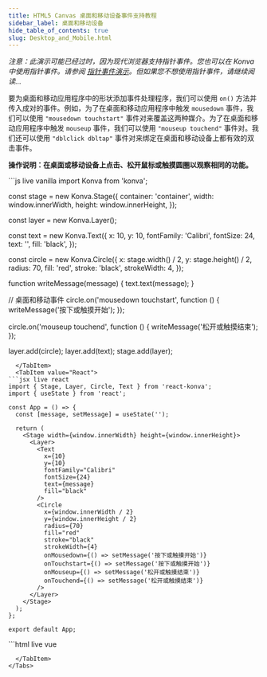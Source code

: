 ```yaml
---
title: HTML5 Canvas 桌面和移动设备事件支持教程
sidebar_label: 桌面和移动设备
hide_table_of_contents: true
slug: Desktop_and_Mobile.html
---
```


_注意：此演示可能已经过时，因为现代浏览器支持指针事件。您也可以在 Konva 中使用指针事件。请参阅 [指针事件演示](/docs/events/Pointer_Events.html)。但如果您不想使用指针事件，请继续阅读..._

要为桌面和移动应用程序中的形状添加事件处理程序，我们可以使用 `on()` 方法并传入成对的事件。例如，为了在桌面和移动应用程序中触发 `mousedown` 事件，我们可以使用 `"mousedown touchstart"` 事件对来覆盖这两种媒介。为了在桌面和移动应用程序中触发 `mouseup` 事件，我们可以使用 `"mouseup touchend"` 事件对。我们还可以使用 `"dblclick dbltap"` 事件对来绑定在桌面和移动设备上都有效的双击事件。

**操作说明：在桌面或移动设备上点击、松开鼠标或触摸圆圈以观察相同的功能。**


<Tabs>
  <TabItem value="Vanilla" default>
```js live vanilla
import Konva from 'konva';

const stage = new Konva.Stage({
  container: 'container',
  width: window.innerWidth,
  height: window.innerHeight,
});

const layer = new Konva.Layer();

const text = new Konva.Text({
  x: 10,
  y: 10,
  fontFamily: 'Calibri',
  fontSize: 24,
  text: '',
  fill: 'black',
});

const circle = new Konva.Circle({
  x: stage.width() / 2,
  y: stage.height() / 2,
  radius: 70,
  fill: 'red',
  stroke: 'black',
  strokeWidth: 4,
});

function writeMessage(message) {
  text.text(message);
}

// 桌面和移动事件
circle.on('mousedown touchstart', function () {
  writeMessage('按下或触摸开始');
});

circle.on('mouseup touchend', function () {
  writeMessage('松开或触摸结束');
});

layer.add(circle);
layer.add(text);
stage.add(layer);
```
  </TabItem>
  <TabItem value="React">
```jsx live react
import { Stage, Layer, Circle, Text } from 'react-konva';
import { useState } from 'react';

const App = () => {
  const [message, setMessage] = useState('');

  return (
    <Stage width={window.innerWidth} height={window.innerHeight}>
      <Layer>
        <Text
          x={10}
          y={10}
          fontFamily="Calibri"
          fontSize={24}
          text={message}
          fill="black"
        />
        <Circle
          x={window.innerWidth / 2}
          y={window.innerHeight / 2}
          radius={70}
          fill="red"
          stroke="black"
          strokeWidth={4}
          onMousedown={() => setMessage('按下或触摸开始')}
          onTouchstart={() => setMessage('按下或触摸开始')}
          onMouseup={() => setMessage('松开或触摸结束')}
          onTouchend={() => setMessage('松开或触摸结束')}
        />
      </Layer>
    </Stage>
  );
};

export default App;
```
  </TabItem>
  <TabItem value="Vue">
```html live vue
<template>
  <v-stage :config="stageSize">
    <v-layer>
      <v-text :config="textConfig" />
      <v-circle
        :config="circleConfig"
        @mousedown="handleStart"
        @touchstart="handleStart"
        @mouseup="handleEnd"
        @touchend="handleEnd"
      />
    </v-layer>
  </v-stage>
</template>

<script setup>
import { ref, computed } from 'vue';

const message = ref('');

const stageSize = {
  width: window.innerWidth,
  height: window.innerHeight
};

const textConfig = computed(() => ({
  x: 10,
  y: 10,
  fontFamily: 'Calibri',
  fontSize: 24,
  text: message.value,
  fill: 'black'
}));

const circleConfig = {
  x: window.innerWidth / 2,
  y: window.innerHeight / 2,
  radius: 70,
  fill: 'red',
  stroke: 'black',
  strokeWidth: 4
};

const handleStart = () => {
  message.value = '按下或触摸开始';
};

const handleEnd = () => {
  message.value = '松开或触摸结束';
};
</script>
```
  </TabItem>
</Tabs>